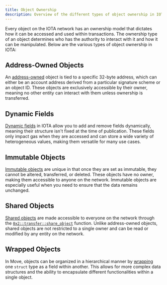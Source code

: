 ```yaml
---
title: Object Ownership
description: Overview of the different types of object ownership in IOTA and their implications for transactions and access.
---
```


Every object on the IOTA network has an ownership model that dictates how it can be accessed and used within transactions. 
The ownership type of an object determines who has the authority to interact with it and how it can be manipulated. Below are the various types of object ownership in IOTA:

## Address-Owned Objects

An [address-owned](address-owned.mdx) object is tied to a specific 32-byte address,
which can either be an account address derived from a particular signature scheme or an object ID. 
These objects are exclusively accessible by their owner,
meaning no other entity can interact with them unless ownership is transferred.

## Dynamic Fields

[Dynamic fields](../dynamic-fields/dynamic-fields.mdx) in IOTA allow you to add and remove fields dynamically,
meaning their structure isn't fixed at the time of publication.
These fields only impact gas when they are accessed and can store a wide variety of heterogeneous values, making them versatile for many use cases.

## Immutable Objects

[Immutable objects](immutable.mdx) are unique in that once they are set as immutable, they cannot be altered, transferred, or deleted.
These objects have no owner, making them accessible to anyone on the network.
Immutable objects are especially useful when you need to ensure that the data remains unchanged.

## Shared Objects

[Shared objects](shared.mdx) are made accessible to everyone on the network through the
[`0x2::transfer::share_object`](../../../../references/framework/iota-framework/transfer.mdx#function-share_object) function.
Unlike address-owned objects, shared objects are not restricted to a single owner and can be read or modified by any entity on the network.

## Wrapped Objects

In Move, objects can be organized in a hierarchical manner by [wrapping](wrapped.mdx) one `struct` type as a field within another.
This allows for more complex data structures and the ability to encapsulate different functionalities within a single object.

